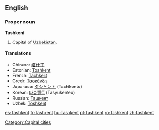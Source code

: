 {{wikipedia}}
==English==

===Proper noun===
'''Tashkent'''
# Capital of [[Uzbekistan]].

====Translations====
{{top}}
*Chinese: [[塔什干]]
*Estonian: [[Toshkent]]
*French: [[Tachkent]]
*Greek: [[Τασκένδη]]
*Japanese: [[タシケント]] (Tashikento)
*Korean: [[타슈켄트]] (Tasyukenteu)
*Russian: [[Ташкент]]
*Uzbek: [[Toshkent]]
{{bottom}}

[[Category:Capital cities]]

[[es:Tashkent]]
[[fr:Tashkent]]
[[hu:Tashkent]]
[[pt:Tashkent]]
[[ro:Tashkent]]
[[zh:Tashkent]]